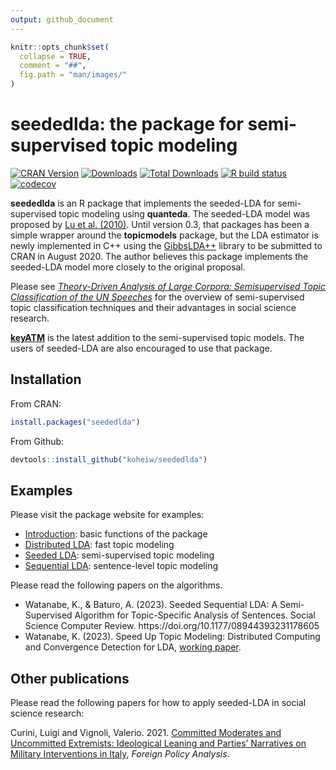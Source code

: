 ```yaml
---
output: github_document
---
```


```r
knitr::opts_chunk$set(
  collapse = TRUE,
  comment = "##",
  fig.path = "man/images/"
)
```

# seededlda: the package for semi-supervised topic modeling

<!-- badges: start -->

[![CRAN
Version](https://www.r-pkg.org/badges/version/seededlda)](https://CRAN.R-project.org/package=seededlda)
[![Downloads](https://cranlogs.r-pkg.org/badges/seededlda)](https://CRAN.R-project.org/package=seededlda)
[![Total
Downloads](https://cranlogs.r-pkg.org/badges/grand-total/seededlda?color=orange)](https://CRAN.R-project.org/package=seededlda)
[![R build
status](https://github.com/koheiw/seededlda/workflows/R-CMD-check/badge.svg)](https://github.com/koheiw/seededlda/actions)
[![codecov](https://codecov.io/gh/koheiw/seededlda/branch/master/graph/badge.svg)](https://codecov.io/gh/koheiw/seededlda)
<!-- badges: end -->

**seededlda** is an R package that implements the seeded-LDA for semi-supervised topic modeling using **quanteda**. The seeded-LDA model was proposed by [Lu et al. (2010)](https://dl.acm.org/citation.cfm?id=2119585). Until version 0.3, that packages has been a simple wrapper around the **topicmodels** package, but the LDA estimator is newly implemented in C++ using the [GibbsLDA++](http://gibbslda.sourceforge.net/) library to be submitted to CRAN in August 2020. The author believes this package implements the seeded-LDA model more closely to the original proposal.

Please see [*Theory-Driven Analysis of Large Corpora: Semisupervised Topic Classification of the UN Speeches*](https://journals.sagepub.com/doi/full/10.1177/0894439320907027) for the overview of semi-supervised topic classification techniques and their advantages in social science research.

[**keyATM**](https://github.com/keyATM/keyATM) is the latest addition to the semi-supervised topic models. The users of seeded-LDA are also encouraged to use that package.

## Installation

From CRAN:

```r
install.packages("seededlda")
```

From Github:

```r
devtools::install_github("koheiw/seededlda")
```

## Examples

Please visit the package website for examples:

- [Introduction](https://koheiw.github.io/seededlda/articles/pkgdown/basic.html): basic functions of the package
- [Distributed LDA](https://koheiw.github.io/seededlda/articles/pkgdown/distributed.html): fast topic modeling
- [Seeded LDA](https://koheiw.github.io/seededlda/articles/pkgdown/seeded.html): semi-supervised topic modeling
- [Sequential LDA](https://koheiw.github.io/seededlda/articles/pkgdown/sequential.html): sentence-level topic modeling

Please read the following papers on the algorithms.

- Watanabe, K., & Baturo, A. (2023). Seeded Sequential LDA: A Semi-Supervised Algorithm for Topic-Specific Analysis of Sentences. Social Science Computer Review. https://doi.org/10.1177/08944393231178605
- Watanabe, K. (2023). Speed Up Topic Modeling: Distributed Computing and Convergence Detection for LDA, [working paper](https://blog.koheiw.net/wp-content/uploads/2023/05/Distributed-LDA-02.pdf).


## Other publications

Please read the following papers for how to apply seeded-LDA in social science research:

Curini, Luigi and Vignoli, Valerio. 2021. [Committed Moderates and Uncommitted Extremists: Ideological Leaning and Parties’ Narratives on Military Interventions in Italy](https://doi.org/10.1093/fpa/orab016), *Foreign Policy Analysis*.

